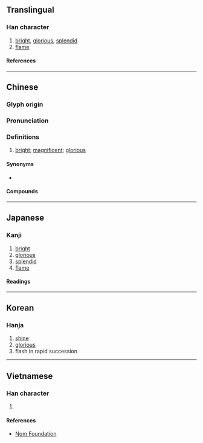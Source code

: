 {{also|烨|爗}}
{{character info}}
==Translingual==

===Han character===
{{Han char|rn=86|rad=火|as=10|sn=14|four=94854|canj=FTMJ|ids=⿰火華}}

# [[bright]], [[glorious]], [[splendid]]
# [[flame]]

====References====
{{Han ref|kx=0682.030|dkj=19390|hdz=32222.080|uh=71C1}}

----

==Chinese==
{{zh-forms|s=烨|alt=爗,㷸,㒯,𤑼}}

===Glyph origin===
{{Han etym}}

===Pronunciation===
{{zh-pron
|m=yè
|c=jip6
|mn=iap
|mc=y
|oc=y
|cat=a,n
}}

===Definitions===
{{zh-hanzi}}

# {{lb|zh|literary|of a flame}} [[bright]]; [[magnificent]]; [[glorious]]

====Synonyms====
* {{zh-l|曄}}

====Compounds====
{{zh-der|煒燁|燁然|燁煜|燁燁}}

----

==Japanese==

===Kanji===
{{ja-kanji|grade=|rs=火10}}

# [[bright]]
# [[glorious]]
# [[splendid]]
# [[flame]]

====Readings====
{{ja-readings
|on=よう, ゆう, おう
|kun=さか-ん
}}

----

==Korean==

===Hanja===
{{ko-hanja|엽}}

# [[shine]]
# [[glorious]]
# flash in rapid succession

----

==Vietnamese==

===Han character===
{{vi-readings|rs=火10|reading=diệp}}

# {{rfdef|vi|sort=火10}}

====References====
*[http://nomfoundation.org/common/nom_details.php?codepoint=71c1 Nom Foundation]